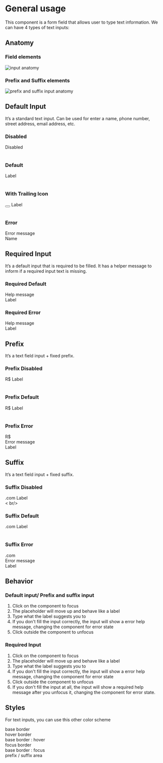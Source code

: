 

<Meta title="Components | Text Inputs" component={ExampleInputs} />


# General usage

This component is a form field that allows user to type text information.
We can have 4 types of text inputs:

## Anatomy

### Field elements
![input anatomy](/anatomy.png)

### Prefix and Suffix elements
![prefix and suffix input anatomy](/anatomy-02.png)
<br />

## Default Input

It’s a standard text input. Can be used for enter a name, phone number, street address, email address, etc.

<Preview>
  <Story name="Default Input">
    <Fragment>
      <h3>Disabled</h3>
      <div className="input-wrapper">
        <ExampleInputs type="text" id="Disabled" placeholder="  " disabled></ExampleInputs>
        <label for="Disabled">Disabled</label>
      </div>
      <br />
        <h3>Default</h3>
      <div className="input-wrapper">
        <ExampleInputs id="name" placeholder="  " ></ExampleInputs>
        <label for="name">Label</label>
      </div>
      <br />
      <h3>With Trailing Icon</h3>
      <div className="input-wrapper">
        <ExampleInputs id="icon" placeholder="  " ></ExampleInputs>
        <button class="icon"></button>
        <label for="icon">Label</label>
      </div>
      <br />
      <h3>Error</h3>
      <div className="input-wrapper">
        <ExampleInputs type="email" id="error" placeholder="  " value="Error"></ExampleInputs>
        <div class="error-message">Error message</div>
        <label className="label-error" for="error">Name</label>
      </div>
    </Fragment>
  </Story>
</Preview>

## Required Input

It’s a default input that is required to be filled. It has a helper message to inform if a required input text is missing.

<Preview>
  <Story name="Required Input">
  <Fragment>
    <h3>Required Default</h3>
    <div className="input-wrapper">
      <ExampleInputs type="text" id="name" placeholder="  "></ExampleInputs>
      <div class="required-message">
        Help message
      </div>
      <span class="required"></span>
      <label for="name">Label</label>
    </div>
    <h3>Required Error</h3>
    <div className="input-wrapper">
      <ExampleInputs type="email" id="name" placeholder="  " value="Error"></ExampleInputs>
      <div class="required-message">
        Help message
      </div>
      <span class="required"></span>
      <label for="name">Label</label>
    </div>
  </Fragment>
  </Story>
</Preview>

## Prefix

It’s a text field input + fixed prefix.

<Preview>
  <Story name="Prefix Input">
  <Fragment>
  <h3>Prefix Disabled</h3>
  <div className="input-wrapper">
      <ExampleInputs className="input-prefix" id="prefix" placeholder="  " disabled></ExampleInputs>
      <span class="prefix">R$</span>
      <label for="prefix">Label</label>
  </div>
  <br />
  <h3>Prefix Default</h3>
  <div className="input-wrapper">
      <ExampleInputs className="input-prefix" id="help" placeholder="  "></ExampleInputs>
      <span class="prefix">R$</span>
      <label for="help">Label</label>
  </div>
  <br />
  <h3>Prefix Error</h3>
  <div className="input-wrapper">
      <ExampleInputs className="input-prefix" type="email" id="prefix-error" placeholder="  " value="Error"></ExampleInputs>
      <span class="prefix">R$</span>
      <div class="error-message">Error message</div>
      <label for="prefix-error">Label</label>
  </div>
</Fragment>
  </Story>
</Preview>

## Suffix

It’s a text field input + fixed suffix.

<Preview>
  <Story name="Suffix Input">
  <Fragment>
  <h3>Suffix Disabled</h3>
  <div className="input-wrapper">
      <ExampleInputs className="input-suffix" id="suffix" placeholder="  " disabled></ExampleInputs>
      <span class="suffix">.com</span>
      <label for="suffix">Label</label>
  </div>
  < br/>
  <h3>Suffix Default</h3>
  <div className="input-wrapper">
      <ExampleInputs className="input-suffix" id="address" placeholder="  "></ExampleInputs>
      <span class="suffix">.com</span>
      <label for="address">Label</label>
  </div>
    <br />
  <h3>Suffix Error</h3>
  <div className="input-wrapper">
      <ExampleInputs className="input-suffix" type="email" id="suffix-error" placeholder="  " value="Error"></ExampleInputs>
      <span class="suffix">.com</span>
      <div class="error-message">Error message</div>
      <label for="suffix-error">Label</label>
  </div>
</Fragment>
  </Story>
</Preview>


## Behavior
### Default input/ Prefix and suffix input

1. Click on the component to focus
2. The placeholder will move up and behave like a label
3. Type what the label suggests you to
4. If you don't fill the input correctly, the input will show a error help message,
changing the component for error state
5. Click outside the component to unfocus

### Required Input

1. Click on the component to focus
2. The placeholder will move up and behave like a label
3. Type what the label suggests you to
4. If you don't fill the input correctly,
the input will show a error help message, changing the component for error state
5. Click outside the component to unfocus
6. If you don't fill the input at all, the input will show a required help
message after you unfocus it, changing the component for error state.

## Styles

For text inputs, you can use this other color scheme
<Preview>
  <Story name="Styles">
  <Fragment>
    <div className="input-colors base">
      base border
    </div>
    <div className="input-colors hover">
      <span>hover border</span>
    </div>
    <div className="input-colors hover-border">
      base border : hover
    </div>
    <div className="input-colors focus">
      focus border
    </div>
    <div className="input-colors focus-border">
      base border : focus    
    </div>
    <div className="input-colors prefix">
      prefix / suffix area    
    </div>
  </Fragment>
  </Story>
</Preview>
